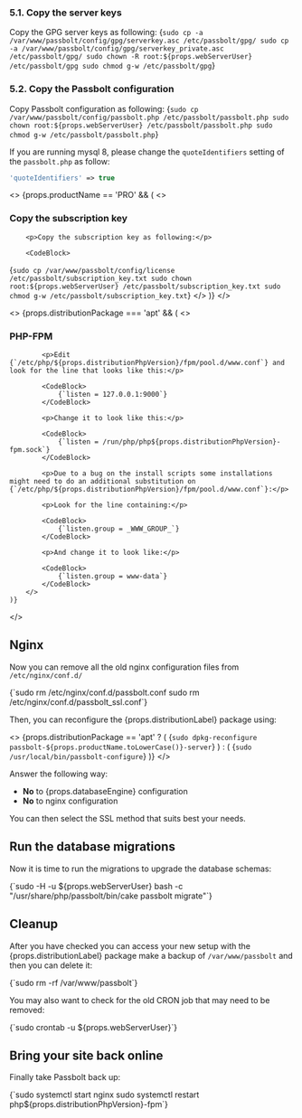 
### 5.1. Copy the server keys

Copy the GPG server keys as following:
<CodeBlock>
{`sudo cp -a /var/www/passbolt/config/gpg/serverkey.asc /etc/passbolt/gpg/
sudo cp -a /var/www/passbolt/config/gpg/serverkey_private.asc /etc/passbolt/gpg/
sudo chown -R root:${props.webServerUser} /etc/passbolt/gpg
sudo chmod g-w /etc/passbolt/gpg`}
</CodeBlock>

### 5.2. Copy the Passbolt configuration

Copy Passbolt configuration as following:
<CodeBlock>
{`sudo cp /var/www/passbolt/config/passbolt.php /etc/passbolt/passbolt.php
sudo chown root:${props.webServerUser} /etc/passbolt/passbolt.php
sudo chmod g-w /etc/passbolt/passbolt.php`}
</CodeBlock>


If you are running mysql 8, please change the `quoteIdentifiers` setting of the `passbolt.php` as follow:

```php
'quoteIdentifiers' => true
```

<>
    {props.productName == 'PRO' && (
        <>
            <h3>Copy the subscription key</h3>

        <p>Copy the subscription key as following:</p>

        <CodeBlock>
{`sudo cp /var/www/passbolt/config/license /etc/passbolt/subscription_key.txt
sudo chown root:${props.webServerUser} /etc/passbolt/subscription_key.txt
sudo chmod g-w /etc/passbolt/subscription_key.txt`}
        </CodeBlock>
        </>
        )}
</>


<>
    {props.distributionPackage === 'apt' && (
        <>
            <h3>PHP-FPM</h3>

            <p>Edit {`/etc/php/${props.distributionPhpVersion}/fpm/pool.d/www.conf`} and look for the line that looks like this:</p>

            <CodeBlock>
                {`listen = 127.0.0.1:9000`}
            </CodeBlock>

            <p>Change it to look like this:</p>

            <CodeBlock>
                {`listen = /run/php/php${props.distributionPhpVersion}-fpm.sock`}
            </CodeBlock>

            <p>Due to a bug on the install scripts some installations might need to do an additional substitution on {`/etc/php/${props.distributionPhpVersion}/fpm/pool.d/www.conf`}:</p>

            <p>Look for the line containing:</p>

            <CodeBlock>
                {`listen.group = _WWW_GROUP_`}
            </CodeBlock>

            <p>And change it to look like:</p>

            <CodeBlock>
                {`listen.group = www-data`}
            </CodeBlock>
        </>
    )}
</>

## Nginx

Now you can remove all the old nginx configuration files from `/etc/nginx/conf.d/`

<CodeBlock>
{`sudo rm /etc/nginx/conf.d/passbolt.conf
sudo rm /etc/nginx/conf.d/passbolt_ssl.conf`}
</CodeBlock>

<p>Then, you can reconfigure the {props.distributionLabel} package using:</p>

<>
    {props.distributionPackage == 'apt' ? (
        <CodeBlock>
            {`sudo dpkg-reconfigure passbolt-${props.productName.toLowerCase()}-server`}
        </CodeBlock>
    ) : (
        <CodeBlock>
            {`sudo /usr/local/bin/passbolt-configure`}
        </CodeBlock>
    )}
</>

Answer the following way:

<ul>
    <li><b>No</b> to {props.databaseEngine} configuration</li>
    <li><b>No</b> to nginx configuration</li>
</ul>

You can then select the SSL method that suits best your needs.

## Run the database migrations

Now it is time to run the migrations to upgrade the database schemas:

<CodeBlock>
    {`sudo -H -u ${props.webServerUser} bash -c "/usr/share/php/passbolt/bin/cake passbolt migrate"`}
</CodeBlock>


## Cleanup

<p>After you have checked you can access your new setup with the {props.distributionLabel} package make a backup of <code>/var/www/passbolt</code> and then you can delete it:</p>

<CodeBlock>
    {`sudo rm -rf /var/www/passbolt`}
</CodeBlock>

You may also want to check for the old CRON job that may need to be removed:

<CodeBlock>
    {`sudo crontab -u ${props.webServerUser}`}
</CodeBlock>

## Bring your site back online

Finally take Passbolt back up:

<CodeBlock>
    {`sudo systemctl start nginx
sudo systemctl restart php${props.distributionPhpVersion}-fpm`}
</CodeBlock>
